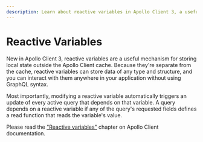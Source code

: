 ```yaml
---
description: Learn about reactive variables in Apollo Client 3, a useful mechanism for storing local state outside the cache. Modify them anywhere & trigger updates in active queries.
---
```


# Reactive Variables

New in Apollo Client 3, reactive variables are a useful mechanism for storing local state outside
the Apollo Client cache. Because they're separate from the cache, reactive variables can store data
of any type and structure, and you can interact with them anywhere in your application without using
GraphQL syntax.

Most importantly, modifying a reactive variable automatically triggers an update of every active
query that depends on that variable. A query depends on a reactive variable if any of the query's
requested fields defines a read function that reads the variable's value.

Please read the
["Reactive variables"](https://apollographql.com/docs/react/local-state/reactive-variables) chapter
on Apollo Client documentation.
